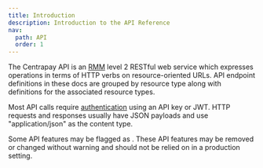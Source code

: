 ```yaml
---
title: Introduction
description: Introduction to the API Reference
nav:
  path: API
  order: 1
---
```



The Centrapay API is an [RMM](https://en.wikipedia.org/wiki/Richardson_Maturity_Model)
level 2 RESTful web service which expresses operations in terms of HTTP verbs on
resource-oriented URLs. API endpoint definitions in these docs are grouped by resource
type along with definitions for the associated resource types.

Most API calls require [authentication](/api/auth) using an API key or
JWT. HTTP requests and responses usually have JSON payloads and use
"application/json" as the content type.

Some API features may be flagged as <Badge type="experimental"/>. These API features may be
removed or changed without warning and should not be relied on in a production
setting.

